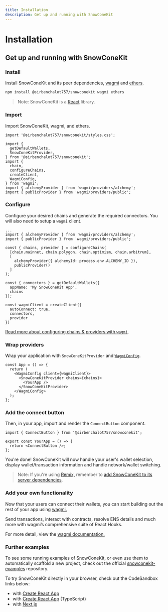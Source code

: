 ```yaml
---
title: Installation
description: Get up and running with SnowConeKit
---
```


# Installation

## Get up and running with SnowConeKit

### Install

Install SnowConeKit and its peer dependencies, [wagmi](https://wagmi-xyz.vercel.app/) and [ethers](https://docs.ethers.io).

```bash
npm install @sirbenchalot757/snowconekit wagmi ethers
```

> Note: SnowConeKit is a [React](https://reactjs.org/) library.

### Import

Import SnowConeKit, wagmi, and ethers.

```tsx
import '@sirbenchalot757/snowconekit/styles.css';

import {
  getDefaultWallets,
  SnowConeKitProvider,
} from '@sirbenchalot757/snowconekit';
import {
  chain,
  configureChains,
  createClient,
  WagmiConfig,
} from 'wagmi';
import { alchemyProvider } from 'wagmi/providers/alchemy';
import { publicProvider } from 'wagmi/providers/public';
```

### Configure

Configure your desired chains and generate the required connectors. You will also need to setup a `wagmi` client.

```tsx line=4-99
...
import { alchemyProvider } from 'wagmi/providers/alchemy';
import { publicProvider } from 'wagmi/providers/public';

const { chains, provider } = configureChains(
  [chain.mainnet, chain.polygon, chain.optimism, chain.arbitrum],
  [
    alchemyProvider({ alchemyId: process.env.ALCHEMY_ID }),
    publicProvider()
  ]
);

const { connectors } = getDefaultWallets({
  appName: 'My SnowConeKit App',
  chains
});

const wagmiClient = createClient({
  autoConnect: true,
  connectors,
  provider
})
```

[Read more about configuring chains & providers with `wagmi`](https://wagmi.sh/docs/providers/configuring-chains).

### Wrap providers

Wrap your application with `SnowConeKitProvider` and [`WagmiConfig`](https://wagmi.sh/docs/provider).

```tsx
const App = () => {
  return (
    <WagmiConfig client={wagmiClient}>
      <SnowConeKitProvider chains={chains}>
        <YourApp />
      </SnowConeKitProvider>
    </WagmiConfig>
  );
};
```

### Add the connect button

Then, in your app, import and render the `ConnectButton` component.

```tsx
import { ConnectButton } from '@sirbenchalot757/snowconekit';

export const YourApp = () => {
  return <ConnectButton />;
};
```

You're done! SnowConeKit will now handle your user's wallet selection, display wallet/transaction information and handle network/wallet switching.

> Note: If you're using [Remix,](https://remix.run) remember to [add SnowConeKit to its server dependencies](https://remix.run/docs/en/v1/pages/gotchas#importing-esm-packages).

### Add your own functionality

Now that your users can connect their wallets, you can start building out the rest of your app using [wagmi.](https://wagmi.sh)

Send transactions, interact with contracts, resolve ENS details and much more with wagmi’s comprehensive suite of React Hooks.

For more detail, view the [wagmi documentation.](https://wagmi.sh)

### Further examples

To see some running examples of SnowConeKit, or even use them to automatically scaffold a new project, check out the official [snowconekit-examples](https://github.com/sirbenchalot757/snowconekit-examples) repository.

To try SnowConeKit directly in your browser, check out the CodeSandbox links below:

- with [Create React App](https://codesandbox.io/s/dn3rho)
- with [Create React App](https://codesandbox.io/s/ilfuoy) (TypeScript)
- with [Next.js](https://codesandbox.io/s/tmxcc0)
